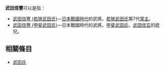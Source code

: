 {{japanese|japanese=武田 信豊|kana=たけだ のぶとよ|romaji=Takeda Nobutoyo|舊寫=武田 信豐}}
'''武田信豐'''可以是指：
*[[武田信豐_(若狹武田氏)|武田信豐 (若狹武田氏)]]—[[日本戰國時代|日本戰國時代]]的武將。[[若狹武田氏|若狹武田氏]]第7代[[當主|當主]]。
*[[武田信豐_(甲斐武田氏)|武田信豐 (甲斐武田氏)]]—日本戰國時代的武將。[[甲斐武田氏|甲斐武田氏]]{{tsl|ja|一門}}，[[武田信玄|武田信玄]]的姪兒。

== 相關條目 ==
*[[武田氏|武田氏]]

{{Disambiguation|Cat=四字日本人名消歧义}}